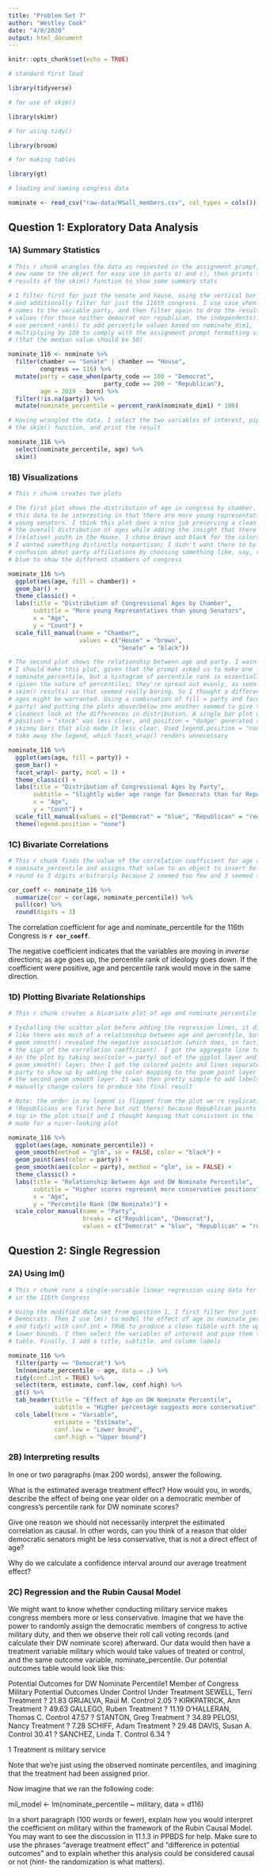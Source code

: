 ```yaml
---
title: "Problem Set 7"
author: "Westley Cook"
date: "4/8/2020"
output: html_document
---
```


```r
knitr::opts_chunk$set(echo = TRUE)

# standard first load

library(tidyverse)

# for use of skim()

library(skimr)

# for using tidy()

library(broom)

# for making tables

library(gt)

# loading and naming congress data

nominate <- read_csv("raw-data/HSall_members.csv", col_types = cols())

```

## Question 1: Exploratory Data Analysis

### 1A) Summary Statistics

```r

# This r chunk wrangles the data as requested in the assignment prompt, giving a
# new name to the object for easy use in parts b) and c), then prints the
# results of the skim() function to show some summary stats

# I filter first for just the senate and house, using the vertical bar for "or",
# and additionally filter for just the 116th congress. I use case_when to assign
# names to the variable party, and then filter again to drop the resulting NA
# values (for those neither democrat nor republican, the independents). I then
# use percent_rank() to add percentile values based on nominate_dim1,
# multiplying by 100 to comply with the assignment prompt formatting statement
# (that the median value should be 50)

nominate_116 <- nominate %>% 
  filter(chamber == "Senate" | chamber == "House",
         congress == 116) %>% 
  mutate(party = case_when(party_code == 100 ~ "Democrat",
                           party_code == 200 ~ "Republican"),
         age = 2019 - born) %>% 
  filter(!is.na(party)) %>% 
  mutate(nominate_percentile = percent_rank(nominate_dim1) * 100)

# Having wrangled the data, I select the two variables of interest, pipe it to
# the skim() function, and print the result

nominate_116 %>% 
  select(nominate_percentile, age) %>% 
  skim()

```

### 1B) Visualizations

```r

# This r chunk creates two plots

# The first plot shows the distribution of age in congress by chamber. I found
# this data to be interesting in that there are more young representatives than
# young senators. I think this plot does a nice job preserving a clean look at
# the overall distribution of ages while adding the insight that there's more
# (relative) youth in the House. I chose brown and black for the colors because
# I wanted something distinctly nonpartisan; I didn't want there to by any
# confusion about party affiliations by choosing something like, say, red and
# blue to show the different chambers of congress

nominate_116 %>% 
  ggplot(aes(age, fill = chamber)) +
  geom_bar() +
  theme_classic() +
  labs(title = "Distribution of Congressional Ages by Chamber",
       subtitle = "More young Representatives than young Senators",
       x = "Age",
       y = "Count") +
  scale_fill_manual(name = "Chamber",
                    values = c("House" = "brown",
                               "Senate" = "black"))

# The second plot shows the relationship between age and party. I wasn't sure if
# I should make this plot, given that the prompt asked us to make one for
# nominate_percentile, but a histogram of percentile rank is essentially flat
# (given the nature of percentiles; they're spread out evenly, as seen in the
# skim() results) so that seemed really boring. So I thought a different look at
# ages might be warranted. Using a combination of fill = party and facet_wrap(~
# party) and putting the plots above/below one another seemed to give the
# cleanest look at the differences in distribution. A single bar plot with
# position = "stack" was less clear, and position = "dodge" generated really
# skinny bars that also made it less clear. Used legend.position = "none" to
# take away the legend, which facet_wrap() renders unnecessary

nominate_116 %>% 
  ggplot(aes(age, fill = party)) +
  geom_bar() +
  facet_wrap(~ party, ncol = 1) +
  theme_classic() +
  labs(title = "Distribution of Congressional Ages by Party",
       subtitle = "Slightly wider age range for Democrats than for Republicans",
       x = "Age",
       y = "Count") +
  scale_fill_manual(values = c("Democrat" = "blue", "Republican" = "red")) +
  theme(legend.position = "none")

```

### 1C) Bivariate Correlations

```r

# This r chunk finds the value of the correlation coefficient for age and
# nominate_percentile and assigns that value to an object to insert below. I
# round to 3 digits arbitrarily because 2 seemed too few and 3 seemed too many

cor_coeff <- nominate_116 %>% 
  summarize(cor = cor(age, nominate_percentile)) %>% 
  pull(cor) %>% 
  round(digits = 3)

```

The correlation coefficient for age and nominate_percentile for the 116th Congress is **`r cor_coeff`**.

The negative coefficient indicates that the variables are moving in *inverse* directions; as age goes up, the percentile rank of ideology goes down. If the coefficient were positive, age and percentile rank would move in the same direction.

### 1D) Plotting Bivariate Relationships

```r

# This r chunk creates a bivariate plot of age and nominate_percentile

# Eyeballing the scatter plot before adding the regression lines, it didn't look
# like there was much of a relationship between age and percentile, but adding
# geom_smooth() revealed the negative association (which does, in fact, match
# the sign of the correlation coefficient). I got the aggregate line to show up
# on the plot by taking aes(color = party) out of the ggplot layer and adding a
# geom_smooth() layer; then I got the colored points and lines separated by
# party to show up by adding the color mapping to the geom_point layer and to
# the second geom_smooth layer. It was then pretty simple to add labels and
# manually change colors to produce the final result

# Note: the order in my legend is flipped from the plot we're replicating
# (Republicans are first here but not there) because Republican points are on
# top in the plot itself and I thought keeping that consistent in the legend
# made for a nicer-looking plot

nominate_116 %>% 
  ggplot(aes(age, nominate_percentile)) +
  geom_smooth(method = "glm", se = FALSE, color = "black") +
  geom_point(aes(color = party)) +
  geom_smooth(aes(color = party), method = "glm", se = FALSE) +
  theme_classic() +
  labs(title = "Relationship Between Age and DW Nominate Percentile",
       subtitle = "Higher scores represent more conservative positions",
       x = "Age",
       y = "Percentile Rank (DW Nominate)") +
  scale_color_manual(name = "Party",
                     breaks = c("Republican", "Democrat"),
                     values = c("Democrat" = "blue", "Republican" = "red"))

```

## Question 2: Single Regression

### 2A) Using lm()

```r

# This r chunk runs a single-variable linear regression using data for Democrats
# in the 116th Congress

# Using the modified data set from question 1, I first filter for just the
# Democrats. Then I use lm() to model the effect of age on nominate_percentile
# and tidy() with conf.int = TRUE to produce a clean tibble with the upper and
# lower bounds. I then select the variables of interest and pipe them to a gt()
# table. Finally, I add a title, subtitle, and column labels

nominate_116 %>% 
  filter(party == "Democrat") %>% 
  lm(nominate_percentile ~ age, data = .) %>% 
  tidy(conf.int = TRUE) %>% 
  select(term, estimate, conf.low, conf.high) %>% 
  gt() %>% 
  tab_header(title = "Effect of Age on DW Nominate Percentile",
             subtitle = "Higher percentage suggests more conservative") %>% 
  cols_label(term = "Variable",
             estimate = "Estimate",
             conf.low = "Lower bound",
             conf.high = "Upper bound")

```

### 2B) Interpreting results

In one or two paragraphs (max 200 words), answer the following.

What is the estimated average treatment effect? How would you, in words, describe the effect of being one year older on a democratic member of congress’s percentile rank for DW nominate scores?

Give one reason we should not necessarily interpret the estimated correlation as causal. In other words, can you think of a reason that older democratic senators might be less conservative, that is not a direct effect of age?

Why do we calculate a confidence interval around our average treatment effect?


### 2C) Regression and the Rubin Causal Model

We might want to know whether conducting military service makes congress members more or less conservative. Imagine that we have the power to randomly assign the democratic members of congress to active military duty, and then we observe their roll call voting records (and calculate their DW nominate score) afterward. Our data would then have a treatment variable military which would take values of treated or control, and the same outcome variable, nominate_percentile. Our potential outcomes table would look like this:

Potential Outcomes for DW Nominate Percentile1
Member of Congress	Military	Potential Outcomes
Under Control	Under Treatment
SEWELL, Terri	Treatment	?	21.83
GRIJALVA, Raúl M.	Control	2.05	?
KIRKPATRICK, Ann	Treatment	?	49.63
GALLEGO, Ruben	Treatment	?	11.19
O'HALLERAN, Thomas C.	Control	47.57	?
STANTON, Greg	Treatment	?	34.89
PELOSI, Nancy	Treatment	?	7.28
SCHIFF, Adam	Treatment	?	29.48
DAVIS, Susan A.	Control	30.41	?
SÁNCHEZ, Linda T.	Control	6.34	?

1 Treatment is military service

Note that we’re just using the observed nominate percentiles, and imagining that the treatment had been assigned prior.

Now imagine that we ran the following code:

mil_model <- lm(nominate_percentile ~ military, data = d116)

In a short paragraph (100 words or fewer), explain how you would interpret the coefficient on military within the framework of the Rubin Causal Model. You may want to see the discussion in 11.1.3 in PPBDS for help. Make sure to use the phrases “average treatment effect” and “difference in potential outcomes” and to explain whether this analysis could be considered causal or not (hint- the randomization is what matters).
